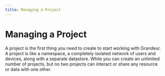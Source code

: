 ```yaml
---
title: Managing a Project
---
```

# Managing a Project


A project is the first thing you need to create to start working with Grandeur. 
A project is like a namespace, a completely isolated network of users and devices, along with a separate datastore. 
While you can create an unlimited number of projects, but no two projects can interact or share any resource or data with one other.